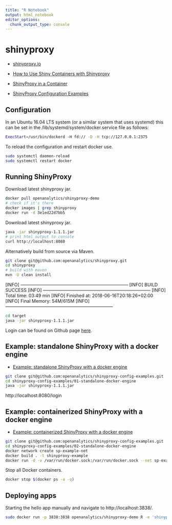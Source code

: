 ```yaml
---
title: "R Notebook"
output: html_notebook
editor_options: 
  chunk_output_type: console
---
```


# shinyproxy

* [shinyproxy.io](https://www.shinyproxy.io/)
* [How to Use Shiny Containers with Shinyproxy](https://lukesingham.com/shiny-containers-with-shinyproxy/)

* [ShinyProxy in a Container](https://www.shinyproxy.io/shinyproxy-containers/)
* [ShinyProxy Configuration Examples](https://github.com/openanalytics/shinyproxy-config-examples)

## Configuration

In an Ubuntu 16.04 LTS system (or a similar system that uses systemd) this can be set in the /lib/systemd/system/docker.service file as follows:

```bash
ExecStart=/usr/bin/dockerd -H fd:// -D -H tcp://127.0.0.1:2375
```

To reload the configuration and restart docker use.

```bash
sudo systemctl daemon-reload
sudo systemctl restart docker
```

## Running ShinyProxy

Download latest shinyproxy jar. 

```bash
docker pull openanalytics/shinyproxy-demo
# check if it's there
docker images | grep shinyproxy
docker run -d 3e1ed22d7bb5
```

Download latest shinyproxy jar. 

```bash
java -jar shinyproxy-1.1.1.jar
# print html output to console
curl http://localhost:8080
```

Alternatively build from source via Maven.

```bash
git clone git@github.com:openanalytics/shinyproxy.git
cd shinyproxy
# build with maven
mvn -U clean install
```

[INFO] ------------------------------------------------------------------------
[INFO] BUILD SUCCESS
[INFO] ------------------------------------------------------------------------
[INFO] Total time: 03:49 min
[INFO] Finished at: 2018-06-16T20:18:26+02:00
[INFO] Final Memory: 54M/615M
[INFO] ------------------------------------------------------------------------

```bash
cd target
java -jar shinyproxy-1.1.1.jar
```

Login can be found on Github page [here](https://github.com/openanalytics/shinyproxy).

## Example: standalone ShinyProxy with a docker engine

* [Example: standalone ShinyProxy with a docker engine](https://github.com/openanalytics/shinyproxy-config-examples/tree/master/01-standalone-docker-engine)

```bash
git clone git@github.com:openanalytics/shinyproxy-config-examples.git
cd shinyproxy-config-examples/01-standalone-docker-engine
java -jar shinyproxy-1.1.1.jar
```

http://localhost:8080/login

## Example: containerized ShinyProxy with a docker engine

* [Example: containerized ShinyProxy with a docker engine](https://github.com/openanalytics/shinyproxy-config-examples/tree/master/02-containerized-docker-engine)

```bash
git clone git@github.com:openanalytics/shinyproxy-config-examples.git
cd shinyproxy-config-examples/02-standalone-docker-engine
docker network create sp-example-net
docker build . -t shinyproxy-example
docker run -d -v /var/run/docker.sock:/var/run/docker.sock --net sp-example-net -p 8080:8080 shinyproxy-example
```

Stop all Docker containers.

```bash
docker stop $(docker ps -a -q)
```




## Deploying apps

Starting the hello app manually and navigate to http://localhost:3838/.

```bash
sudo docker run -p 3838:3838 openanalytics/shinyproxy-demo R -e 'shinyproxy::run_01_hello()'
```

```bash

```

```bash

```



```bash

```

```bash

```

```bash

```

```bash

```

```bash

```

```bash

```

```bash

```

```bash

```
